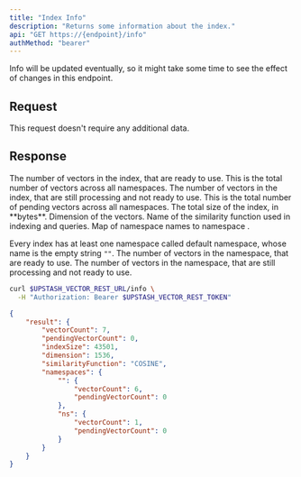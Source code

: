 ```yaml
---
title: "Index Info"
description: "Returns some information about the index."
api: "GET https://{endpoint}/info"
authMethod: "bearer"
---
```


Info will be updated eventually, so it might take some time to see the effect of changes in this endpoint.

## Request

This request doesn't require any additional data.

## Response

<ResponseField name="vectorCount" type="number" required>
  The number of vectors in the index, that are ready to use.
  This is the total number of vectors across all namespaces.
</ResponseField>
<ResponseField name="pendingVectorCount" type="number" required>
  The number of vectors in the index, that are still processing
  and not ready to use.
  This is the total number of pending vectors across all namespaces.
</ResponseField>
<ResponseField name="indexSize" type="number" required>
  The total size of the index, in **bytes**.
</ResponseField>
<ResponseField name="dimension" type="number" required>
  Dimension of the vectors.
</ResponseField>
<ResponseField name="similarityFunction" type="string" required>
  Name of the similarity function used in indexing and queries.
</ResponseField>
<ResponseField name="namespaces" type="object" required>
  Map of namespace names to namespace .

  <Note>Every index has at least one namespace called default namespace, whose name is the empty string `""`.</Note>
  <Expandable defaultOpen="true">
    <ResponseField name="vectorCount" type="number" required>
      The number of vectors in the namespace, that are ready to use.
    </ResponseField>
    <ResponseField name="pendingVectorCount" type="number" required>
      The number of vectors in the namespace, that are still processing 
      and not ready to use.
    </ResponseField>
  </Expandable>
</ResponseField>

<RequestExample>

```sh curl
curl $UPSTASH_VECTOR_REST_URL/info \
  -H "Authorization: Bearer $UPSTASH_VECTOR_REST_TOKEN"
```

</RequestExample>

<ResponseExample>

```json 200 OK
{
    "result": {
        "vectorCount": 7,
        "pendingVectorCount": 0,
        "indexSize": 43501,
        "dimension": 1536,
        "similarityFunction": "COSINE",
        "namespaces": {
            "": {
                "vectorCount": 6,
                "pendingVectorCount": 0
            },
            "ns": {
                "vectorCount": 1,
                "pendingVectorCount": 0
            }
        }
    }
}
```

</ResponseExample>
